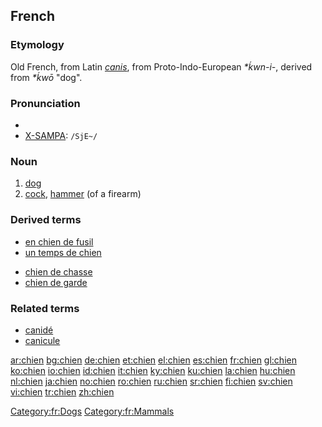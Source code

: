 ==French==
===Etymology===
Old French, from Latin ''[[canis]]'', from Proto-Indo-European ''*ḱwn-i-'', derived from ''*ḱwō'' "dog".

===Pronunciation===
*{{IPA|/ʃjɛ̃/}}
*[[w:X-SAMPA|X-SAMPA]]: <tt> /SjE~/</tt>
<!-- There is a French SAMPA, but it uses e~ for nasal vowels -->

===Noun===
{{fr-noun|m|s|chienne}}

# [[dog]]
# [[cock]], [[hammer]] (of a firearm)

===Derived terms===
{{top2}}
* [[en chien de fusil]]
* [[un temps de chien]]
{{mid2}}
* [[chien de chasse]]
* [[chien de garde]]
{{bottom}}

===Related terms===
*[[canidé]]
*[[canicule]]

[[Category:fr:Dogs]]
[[Category:fr:Mammals]]

[[ar:chien]]
[[bg:chien]]
[[de:chien]]
[[et:chien]]
[[el:chien]]
[[es:chien]]
[[fr:chien]]
[[gl:chien]]
[[ko:chien]]
[[io:chien]]
[[id:chien]]
[[it:chien]]
[[ky:chien]]
[[ku:chien]]
[[la:chien]]
[[hu:chien]]
[[nl:chien]]
[[ja:chien]]
[[no:chien]]
[[ro:chien]]
[[ru:chien]]
[[sr:chien]]
[[fi:chien]]
[[sv:chien]]
[[vi:chien]]
[[tr:chien]]
[[zh:chien]]
